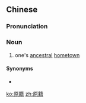 ==Chinese==
{{zh-forms}}

===Pronunciation===
{{zh-pron
|m=yuánjí
|c=jyun4 zik6
|mn=qz:goân-chi̍p/tw,xm,zz:goân-che̍k
|cat=n
}}

===Noun===
{{zh-noun}}

# one's [[ancestral]] [[hometown]]

====Synonyms====
* {{zh-l|老家}}

[[ko:原籍]]
[[zh:原籍]]